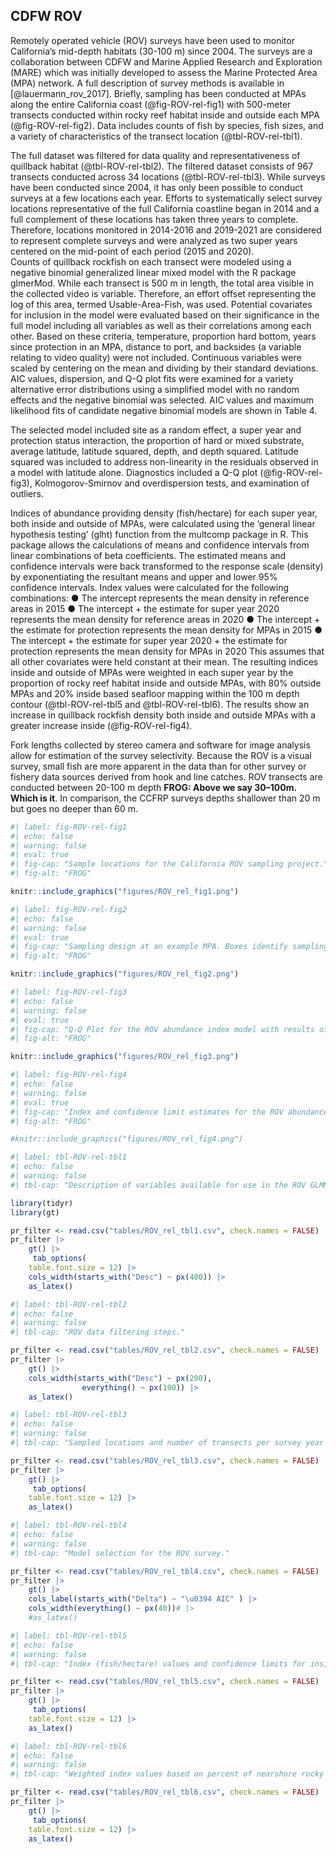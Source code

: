 ## CDFW ROV

Remotely operated vehicle (ROV) surveys have been used to monitor California’s mid-depth habitats (30-100 m) since 2004.  The surveys are a collaboration between CDFW and Marine Applied Research and Exploration (MARE) which was initially developed to assess the Marine Protected Area (MPA) network.  A full description of survey methods is available in [@lauermann_rov_2017].  Briefly, sampling has been conducted at MPAs along the entire California coast (@fig-ROV-rel-fig1) with 500-meter transects conducted within rocky reef habitat inside and outside each MPA (@fig-ROV-rel-fig2).  Data includes counts of fish by species, fish sizes, and a variety of characteristics of the transect location (@tbl-ROV-rel-tbl1).   

The full dataset was filtered for data quality and representativeness of quillback habitat (@tbl-ROV-rel-tbl2).  The filtered dataset consists of 967 transects conducted across 34 locations (@tbl-ROV-rel-tbl3).  While surveys have been conducted since 2004, it has only been possible to conduct surveys at a few locations each year.  Efforts to systematically select survey locations representative of the full California coastline began in 2014 and a full complement of these locations has taken three years to complete.  Therefore, locations monitored in 2014-2016 and 2019-2021 are considered to represent complete surveys and were analyzed as two super years centered on the mid-point of each period (2015 and 2020).   
Counts of quillback rockfish on each transect were modeled using a negative binomial generalized linear mixed model with the R package glmerMod.  While each transect is 500 m in length, the total area visible in the collected video is variable.  Therefore, an effort offset representing the log of this area, termed Usable-Area-Fish, was used.  Potential covariates for inclusion in the model were evaluated based on their significance in the full model including all variables as well as their correlations among each other.  Based on these criteria, temperature, proportion hard bottom, years since protection in an MPA, distance to port, and backsides (a variable relating to video quality) were not included.  Continuous variables were scaled by centering on the mean and dividing by their standard deviations.  AIC values, dispersion, and Q-Q plot fits were examined for a variety alternative error distributions using a simplified model with no random effects and the negative binomial was selected.   AIC values and maximum likelihood fits of candidate negative binomial models are shown in Table 4.  

The selected model included site as a random effect, a super year and protection status interaction, the proportion of hard or mixed substrate, average latitude, latitude squared, depth, and depth squared.  Latitude squared was included to address non-linearity in the residuals observed in a model with latitude alone.  Diagnostics included a Q-Q plot (@fig-ROV-rel-fig3), Kolmogorov-Smirnov and overdispersion tests, and examination of outliers.  

Indices of abundance providing density (fish/hectare) for each super year, both inside and outside of MPAs, were calculated using the ‘general linear hypothesis testing’ (glht) function from the multcomp package in R. This package allows the calculations of means and confidence intervals from linear combinations of beta coefficients. The estimated means and confidence intervals were back transformed to the response scale (density) by exponentiating the resultant means and upper and lower 95% confidence intervals.  Index values were calculated for the following combinations:
●	The intercept represents the mean density in reference areas in 2015
●	The intercept + the estimate for super year 2020 represents the mean density for reference areas in 2020
●	The intercept + the estimate for protection represents the mean density for MPAs in 2015
●	The intercept + the estimate for super year 2020 + the estimate for protection represents the mean density for MPAs in 2020
This assumes that all other covariates were held constant at their mean.  The resulting indices inside and outside of MPAs were weighted in each super year by the proportion of rocky reef habitat inside and outside MPAs, with 80% outside MPAs and 20%  inside based seafloor mapping within the 100 m depth contour (@tbl-ROV-rel-tbl5 and @tbl-ROV-rel-tbl6).  The results show an increase in quillback rockfish density both inside and outside MPAs with a greater increase inside (@fig-ROV-rel-fig4).    

Fork lengths collected by stereo camera and software for image analysis allow for estimation of the survey selectivity.  Because the ROV is a visual survey, small fish are more apparent in the data than for other survey or fishery data sources derived from hook and line catches.  ROV transects are conducted between 20-100 m depth **FROG: Above we say 30--100m. Which is it**.  In comparison, the CCFRP surveys depths shallower than 20 m but goes no deeper than 60 m.  



```r
#| label: fig-ROV-rel-fig1
#| echo: false 
#| warning: false 
#| eval: true 
#| fig-cap: "Sample locations for the California ROV sampling project."
#| fig-alt: "FROG"

knitr::include_graphics("figures/ROV_rel_fig1.png")

```


```r
#| label: fig-ROV-rel-fig2
#| echo: false 
#| warning: false 
#| eval: true 
#| fig-cap: "Sampling design at an example MPA. Boxes identify sampling locations over hard substrate. Transect lines are 500 m long and align with bathymetry contours."
#| fig-alt: "FROG"

knitr::include_graphics("figures/ROV_rel_fig2.png")

```

```r
#| label: fig-ROV-rel-fig3
#| echo: false 
#| warning: false 
#| eval: true 
#| fig-cap: "Q-Q Plot for the ROV abundance index model with results of KS test, dispersion test and outlier test."
#| fig-alt: "FROG"

knitr::include_graphics("figures/ROV_rel_fig3.png")

```

```r
#| label: fig-ROV-rel-fig4
#| echo: false 
#| warning: false 
#| eval: true 
#| fig-cap: "Index and confidence limit estimates for the ROV abundance index model inside and outside MPAs."
#| fig-alt: "FROG"

#knitr::include_graphics("figures/ROV_rel_fig4.png")

```

\pagebreak

```r
#| label: tbl-ROV-rel-tbl1
#| echo: false
#| warning: false
#| tbl-cap: "Description of variables available for use in the ROV GLMM index analysis."

library(tidyr)
library(gt)

pr_filter <- read.csv("tables/ROV_rel_tbl1.csv", check.names = FALSE)
pr_filter |>
    gt() |>
     tab_options(
    table.font.size = 12) |>
    cols_width(starts_with("Desc") ~ px(400)) |>
    as_latex()

```

```r
#| label: tbl-ROV-rel-tbl2
#| echo: false
#| warning: false
#| tbl-cap: "ROV data filtering steps."

pr_filter <- read.csv("tables/ROV_rel_tbl2.csv", check.names = FALSE)
pr_filter |>
    gt() |>
    cols_width(starts_with("Desc") ~ px(200),
                everything() ~ px(100)) |>
    as_latex()

```


```r
#| label: tbl-ROV-rel-tbl3
#| echo: false
#| warning: false
#| tbl-cap: "Sampled locations and number of transects per survey year after filtering."

pr_filter <- read.csv("tables/ROV_rel_tbl3.csv", check.names = FALSE)
pr_filter |>
    gt() |>
     tab_options(
    table.font.size = 12) |>
    as_latex()

```

```r
#| label: tbl-ROV-rel-tbl4
#| echo: false
#| warning: false
#| tbl-cap: "Model selection for the ROV survey."

pr_filter <- read.csv("tables/ROV_rel_tbl4.csv", check.names = FALSE)
pr_filter |>
    gt() |>
    cols_label(starts_with("Delta") ~ "\u0394 AIC" ) |>
    cols_width(everything() ~ px(40))# |>
    #as_latex()

```


```r
#| label: tbl-ROV-rel-tbl5
#| echo: false
#| warning: false
#| tbl-cap: "Index (fish/hectare) values and confidence limits for inside and outside MPAs in each super year."

pr_filter <- read.csv("tables/ROV_rel_tbl5.csv", check.names = FALSE)
pr_filter |>
    gt() |>
     tab_options(
    table.font.size = 12) |>
    as_latex()

```

```r
#| label: tbl-ROV-rel-tbl6
#| echo: false
#| warning: false
#| tbl-cap: "Weighted index values based on percent of nearshore rocky reef inside (20%) and outside MPAs (80%), as well as confidence limits, log standard error (SE) and percent change in relative abundance between the 2015 and 2020 super years."

pr_filter <- read.csv("tables/ROV_rel_tbl6.csv", check.names = FALSE)
pr_filter |>
    gt() |>
     tab_options(
    table.font.size = 12) |>
    as_latex()

```


\pagebreak